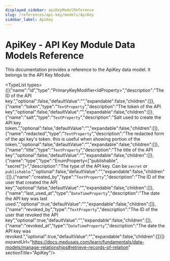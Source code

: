 ```yaml
---
displayed_sidebar: apiKeyModelReference
slug: /references/api-key/models/ApiKey
sidebar_label: ApiKey
---
```



# ApiKey - API Key Module Data Models Reference

This documentation provides a reference to the ApiKey data model. It belongs to the API Key Module.

<SourceCodeLink link="https://github.com/medusajs/medusa/blob/3e617155977e9bfd2f5318a9ab5eedea24664e0c/packages/modules/api-key/src/models/api-key.ts#L3" />

<TypeList types={[{"name":"id","type":"PrimaryKeyModifier&#60;IdProperty&#62;","description":"The ID of the API key.","optional":false,"defaultValue":"","expandable":false,"children":[]},{"name":"token","type":"`TextProperty`","description":"The token of the API key","optional":false,"defaultValue":"","expandable":false,"children":[]},{"name":"salt","type":"`TextProperty`","description":"Salt used to create the API key token.","optional":false,"defaultValue":"","expandable":false,"children":[]},{"name":"redacted","type":"`TextProperty`","description":"The redacted form of the api key's token. this is useful when showing portion of the token.","optional":false,"defaultValue":"","expandable":false,"children":[]},{"name":"title","type":"`TextProperty`","description":"The title of the API key","optional":false,"defaultValue":"","expandable":false,"children":[]},{"name":"type","type":"EnumProperty&#60;[\"publishable\", \"secret\"]&#62;","description":"The type of the API key. Can be `secret` or `publishable`.","optional":false,"defaultValue":"","expandable":false,"children":[]},{"name":"created_by","type":"`TextProperty`","description":"The ID of the user that created the API key","optional":false,"defaultValue":"","expandable":false,"children":[]},{"name":"last_used_at","type":"`DateTimeProperty`","description":"The date the API key was last used.","optional":true,"defaultValue":"","expandable":false,"children":[]},{"name":"revoked_by","type":"`TextProperty`","description":"The ID of the user that revoked the API key","optional":true,"defaultValue":"","expandable":false,"children":[]},{"name":"revoked_at","type":"`DateTimeProperty`","description":"The date the API key was revoked.","optional":true,"defaultValue":"","expandable":false,"children":[]}]} expandUrl="https://docs.medusajs.com/learn/fundamentals/data-models/manage-relationships#retrieve-records-of-relation" sectionTitle="ApiKey"/>
